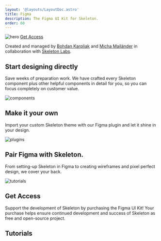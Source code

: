 ```yaml
---
layout: '@layouts/LayoutDoc.astro'
title: Figma
description: The Figma UI Kit for Skeleton.
order: 60
---
```





<div class="relative">
	<Image src={ImgHero} class="rounded-container" alt="hero" />
	<a
		class="btn btn-lg preset-filled-primary-500 flex items-center gap-2 whitespace-nowrap absolute top-6 right-6 shadow-lg w-48"
		href="#get-access"
	>
		Get Access
	</a>
</div>

Created and managed by [Bohdan Karpliak](https://www.linkedin.com/in/bohdan-karpliak-659a41162/) and [Micha Mailänder](https://www.linkedin.com/in/micha-mail%C3%A4nder-548aba16a/) in collaboration with [Skeleton Labs](https://www.skeletonlabs.co/).

## Start designing directly

Save weeks of preparation work. We have crafted every Skeleton component plus other helpful components in detail for you, so you can focus completely on customer value.

<Image src={ImgComponents} class="rounded-container" alt="components" />

## Make it your own

Import your custom Skeleton theme with our Figma plugin and let it shine in your design.

<Image src={ImgPlugin} class="rounded-container" alt="plugins" />

## Pair Figma with Skeleton.

From setting-up Skeleton in Figma to creating wireframes and pixel perfect design, we cover your back.

<Image src={ImgTutorial} class="rounded-container" alt="tutorials" />

## Get Access

Support the development of Skeleton by purchasing the Figma UI Kit! Your purchase helps ensure continued development and success of Skeleton as free and open-source project.

<FigmaBuyNow />

## Tutorials

<NavGrid collection="docs" path="tutorials/figma/" classes="md:grid-cols-1" />
